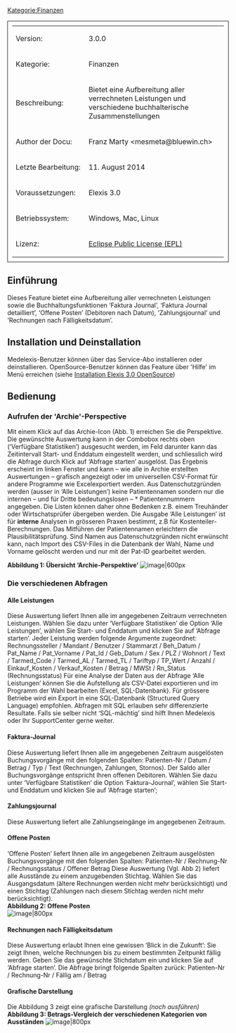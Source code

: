 [[Kategorie:Finanzen]]
<table style="width:100%; border: 1px solid; padding: 10px">
	
	<tr>
		<td>Version:</td>
		<td>3.0.0</td> 		
	</tr>
	<tr>
		<td style="width:150px;">Kategorie:</td>
		<td>Finanzen</td>
	</tr>
	<tr>
		<td>Beschreibung:</td>
		<td>Bietet eine Aufbereitung aller verrechneten Leistungen und verschiedene buchhalterische Zusammenstellungen</td>
	</tr>
	<tr>
		<td>Author der Docu:</td>
		<td>Franz Marty <mesmeta@bluewin.ch></td>
	</tr>
	<tr>
		<td>Letzte Bearbeitung:</td>
		<td>11. August 2014</td>
	</tr>
	<tr>
		<td>Voraussetzungen:</td>
		<td>Elexis 3.0</td>
	</tr>
	<tr>
		<td>Betriebssystem:</td>
		<td>Windows, Mac, Linux</td>
	</tr>
	<tr>
		<td>Lizenz:</td>
		<td>[http://www.eclipse.org/legal/epl-v10.html Eclipse Public License (EPL)]</td>
	</tr>
</table>

== Einführung ==

Dieses Feature bietet eine Aufbereitung aller verrechneten Leistungen sowie die Buchhaltungsfunktionen ‘Faktura Journal’, ‘Faktura Journal detailliert’, ‘Offene Posten’ (Debitoren nach Datum), ‘Zahlungsjournal’ und ‘Rechnungen nach Fälligkeitsdatum’.

== Installation und Deinstallation ==
Medelexis-Benutzer können über das Service-Abo installieren oder deinstallieren.  OpenSource-Benutzer können das Feature über 'Hilfe' im Menü erreichen (siehe [[Installation Elexis 3.0 OpenSource]])

==Bedienung==

===Aufrufen der 'Archie'-Perspective===
Mit einem Klick auf das Archie-Icon (Abb. 1) erreichen Sie die Perspektive. Die gewünschte Auswertung kann in der Combobox rechts oben (‘Verfügbare Statistiken’) ausgesucht werden, im Feld darunter kann das Zeitintervall  Start- und Enddatum eingestellt werden, und schliesslich wird die Abfrage durch Klick auf ‘Abfrage starten’ ausgelöst. Das Ergebnis erscheint im linken Fenster und kann – wie alle in Archie erstellten Auswertungen – grafisch angezeigt oder im universellen CSV-Format für andere Programme wie Excelexportiert werden.
Aus Datenschutzgründen werden (ausser in ‘Alle Leistungen’) keine Patientennamen sondern nur die internen – und für Dritte bedeutungslosen – * Patientennummern angegeben. Die Listen können daher ohne Bedenken z.B. einem Treuhänder oder Wirtschatsprüfer übergeben werden.
Die Ausgabe ‘Alle Leistungen’ ist für '''interne''' Analysen in grösseren Praxen bestimmt, z.B für Kostenteiler-Berechnungen. Das Mitführen der Patientennamen erleichtern die Plausibilitätsprüfung. Sind Namen aus Datenschutzgründen nicht erwünscht kann, nach Import des CSV-Files in die Datenbank der Wahl, Name und Vorname gelöscht werden und nur mit der Pat-ID gearbeitet werden.

'''Abbildung 1: Übersicht ‘Archie-Perspektive’'''
[[File:buch1.png|none|image|600px]]



=== Die verschiedenen Abfragen===

====Alle Leistungen====

Diese Auswertung liefert Ihnen alle im angegebenen Zeitraum verrechneten Leistungen. Wählen Sie dazu unter ‘Verfügbare Statistiken’ die Option ‘Alle Leistungen’, wählen Sie Start- und Enddatum und klicken Sie auf ‘Abfrage starten’.
Jeder Leistung werden folgende Argumente zugeordnet:
Rechnungssteller / Mandant / Benutzer / Stammarzt / Beh_Datum / Pat_Name / Pat_Vorname / Pat_Id / Geb_Datum / Sex / PLZ / Wohnort / Text / Tarmed_Code / Tarmed_AL / Tarmed_TL / Tariftyp / TP_Wert / Anzahl / Einkauf_Kosten / Verkauf_Kosten / Betrag / MWSt / Rn_Status (Rechnungsstatus)
Für eine Analyse der Daten aus der Abfrage ‘Alle Leistungen’ können Sie die Aufstellung als CSV-Datei exportieren und im Programm der Wahl bearbeiten (Excel, SQL-Datenbank). Für grössere Betriebe wird ein Export in eine SQL-Datenbank (Structured Query Language) empfohlen. Abfragen mit SQL erlauben sehr differenzierte Resultate. Falls sie selber nicht ‘SQL-mächtig’ sind hilft Ihnen Medelexis oder Ihr SupportCenter gerne weiter.

==== Faktura-Journal ====

Diese Auswertung liefert Ihnen alle im angegebenen Zeitraum ausgelösten Buchungsvorgänge mit den folgenden Spalten:
Patienten-Nr / Datum / Betrag / Typ / Text (Rechnungen, Zahlungen, Stornos).
Der Saldo aller Buchungsvorgänge entspricht Ihren offenen Debitoren.
Wählen Sie dazu unter ‘Verfügbare Statistiken’ die Option ‘Faktura-Journal’, wählen Sie Start- und Enddatum und klicken Sie auf ‘Abfrage starten’;

====Zahlungsjournal ====

Diese Auswertung liefert alle Zahlungseingänge im angegebenen Zeitraum.

==== Offene Posten ====

‘Offene Posten’ liefert Ihnen alle im angegebenen Zeitraum ausgelösten Buchungsvorgänge mit den folgenden Spalten:
Patienten-Nr / Rechnung-Nr / Rechnungsstatus / Offener Betrag
Diese Auswertung (Vgl. Abb 2) liefert alle Ausstände zu einem anzugebenden Stichtag. Wählen Sie das Ausgangsdatum (ältere Rechnungen werden nicht mehr berücksichtigt) und einen Stichtag (Zahlungen nach diesem Stichtag werden nicht mehr berücksichtigt). <br />

'''Abbildung 2: Offene Posten''' <br />

[[File:buch2.png|none|image|800px]] 

==== Rechnungen nach Fälligkeitsdatum ====

Diese Auswertung erlaubt Ihnen eine gewissen ‘Blick in die Zukunft’: Sie zeigt Ihnen, welche Rechnungen bis zu einem bestimmten Zeitpunkt fällig werden. Geben Sie das gewünschte Stichdatum ein und klicken Sie auf ‘Abfrage starten’. Die Abfrage bringt folgende Spalten zurück:
Patienten-Nr / Rechnung-Nr / Fällig am / Betrag

==== Grafische Darstellung====

Die Abbildung 3 zeigt eine grafische Darstellung ''(noch ausführen)''
'''Abbildung 3: Betrags-Vergleich der verschiedenen Kategorien von Ausständen'''
[[File:buch3.png|none|image|800px]]